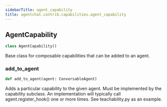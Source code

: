 ```yaml
---
sidebarTitle: agent_capability
title: agentchat.contrib.capabilities.agent_capability
---
```


## AgentCapability

```python
class AgentCapability()
```

Base class for composable capabilities that can be added to an agent.

### add\_to\_agent

```python
def add_to_agent(agent: ConversableAgent)
```

Adds a particular capability to the given agent. Must be implemented by the capability subclass.
An implementation will typically call agent.register_hook() one or more times. See teachability.py as an example.


